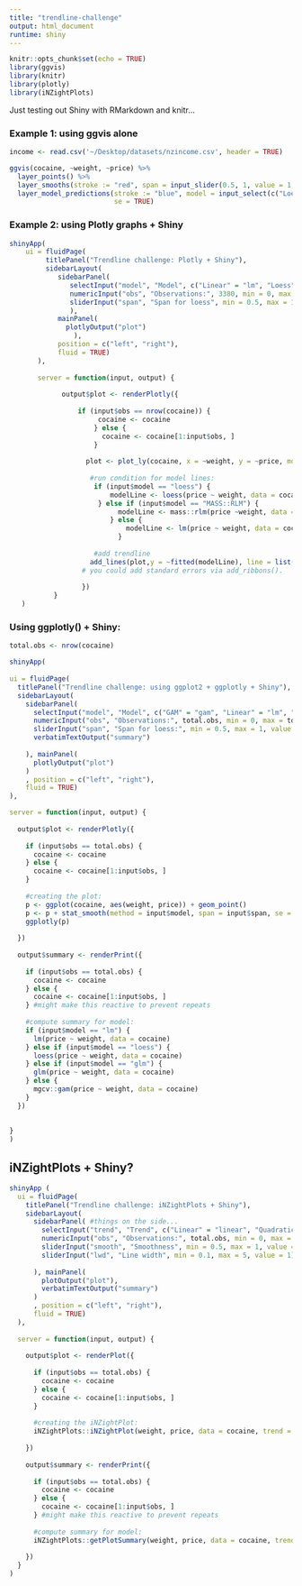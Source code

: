 ```yaml
---
title: "trendline-challenge"
output: html_document
runtime: shiny
---
```


```r
knitr::opts_chunk$set(echo = TRUE)
library(ggvis)
library(knitr)
library(plotly)
library(iNZightPlots)
```

Just testing out Shiny with RMarkdown and knitr...

### Example 1: using ggvis alone

```r
income <- read.csv('~/Desktop/datasets/nzincome.csv', header = TRUE)

ggvis(cocaine, ~weight, ~price) %>%
  layer_points() %>%
  layer_smooths(stroke := "red", span = input_slider(0.5, 1, value = 1, label = "Span of loess curve (red)")) %>%
  layer_model_predictions(stroke := "blue", model = input_select(c("Loess" = "loess", "Linear Model" = "lm", "RLM" = "MASS::rlm"), label = "Select a model"),
                          se = TRUE)

```

### Example 2: using Plotly graphs + Shiny

```r

shinyApp(
    ui = fluidPage(
         titlePanel("Trendline challenge: Plotly + Shiny"),
         sidebarLayout(
            sidebarPanel(
               selectInput("model", "Model", c("Linear" = "lm", "Loess" = "loess", "RLM" = "rlm")),
               numericInput("obs", "Observations:", 3380, min = 0, max = 3380),
               sliderInput("span", "Span for loess", min = 0.5, max = 1, value = 0.75)
               ), 
            mainPanel(
              plotlyOutput("plot")
                ), 
            position = c("left", "right"),
            fluid = TRUE)
       ),
     
       server = function(input, output) {
           
             output$plot <- renderPlotly({
                 
                 if (input$obs == nrow(cocaine)) {
                      cocaine <- cocaine
                     } else {
                       cocaine <- cocaine[1:input$obs, ]
                     }
                 
                   plot <- plot_ly(cocaine, x = ~weight, y = ~price, mode = "markers", type = "scatter")
                   
                    #run condition for model lines:
                     if (input$model == "loess") { 
                         modelLine <- loess(price ~ weight, data = cocaine, span = 0.75, se = TRUE)
                      } else if (input$model == "MASS::RLM") {
                           modelLine <- mass::rlm(price ~weight, data = cocaine)
                         } else {
                             modelLine <- lm(price ~ weight, data = cocaine)
                           }
                   
                     #add trendline
                    add_lines(plot,y = ~fitted(modelLine), line = list(color = "red"))
                  # you could add standard errors via add_ribbons().
                    
                  })
           }
   )

```

### Using ggplotly() + Shiny:

```r

total.obs <- nrow(cocaine)

shinyApp(
  
ui = fluidPage(
  titlePanel("Trendline challenge: using ggplot2 + ggplotly + Shiny"),
  sidebarLayout(
    sidebarPanel(
      selectInput("model", "Model", c("GAM" = "gam", "Linear" = "lm", "Loess" = "loess", "GLM" = "glm")),
      numericInput("obs", "Observations:", total.obs, min = 0, max = total.obs),
      sliderInput("span", "Span for loess:", min = 0.5, max = 1, value = 0.75), 
      verbatimTextOutput("summary")
      
    ), mainPanel(
      plotlyOutput("plot")
    )
    , position = c("left", "right"),
    fluid = TRUE)
),

server = function(input, output) {
  
  output$plot <- renderPlotly({
    
    if (input$obs == total.obs) {
      cocaine <- cocaine
    } else {
      cocaine <- cocaine[1:input$obs, ]
    }
    
    #creating the plot:
    p <- ggplot(cocaine, aes(weight, price)) + geom_point() 
    p <- p + stat_smooth(method = input$model, span = input$span, se = TRUE)
    ggplotly(p)
    
  })
    
  output$summary <- renderPrint({
    
    if (input$obs == total.obs) {
      cocaine <- cocaine
    } else {
      cocaine <- cocaine[1:input$obs, ]
    } #might make this reactive to prevent repeats
    
    #compute summary for model:
    if (input$model == "lm") {
      lm(price ~ weight, data = cocaine)
    } else if (input$model == "loess") {
      loess(price ~ weight, data = cocaine)
    } else if (input$model == "glm") {
      glm(price ~ weight, data = cocaine)
    } else {
      mgcv::gam(price ~ weight, data = cocaine)
    }
  })
   
  
}
)

```

## iNZightPlots + Shiny?

```r

shinyApp (
  ui = fluidPage(
    titlePanel("Trendline challenge: iNZightPlots + Shiny"),
    sidebarLayout(
      sidebarPanel( #things on the side...
        selectInput("trend", "Trend", c("Linear" = "linear", "Quadratic" = "quadratic", "Cubic" = "cubic")),
        numericInput("obs", "Observations:", total.obs, min = 0, max = total.obs),
        sliderInput("smooth", "Smoothness", min = 0.5, max = 1, value = 0.75), 
        sliderInput("lwd", "Line width", min = 0.1, max = 5, value = 1)
        
      ), mainPanel(
        plotOutput("plot"),
        verbatimTextOutput("summary")
      )
      , position = c("left", "right"),
      fluid = TRUE)
  ),
  
  server = function(input, output) {
    
    output$plot <- renderPlot({
      
      if (input$obs == total.obs) {
        cocaine <- cocaine
      } else {
        cocaine <- cocaine[1:input$obs, ]
      }
      
      #creating the iNZightPlot:
      iNZightPlots::iNZightPlot(weight, price, data = cocaine, trend = input$trend, smooth = input$smooth, lwd = input$lwd)
      
    })
    
    output$summary <- renderPrint({
      
      if (input$obs == total.obs) {
        cocaine <- cocaine
      } else {
        cocaine <- cocaine[1:input$obs, ]
      } #might make this reactive to prevent repeats
      
      #compute summary for model:
      iNZightPlots::getPlotSummary(weight, price, data = cocaine, trend = input$trend, smooth = input$smooth, lwd = input$lwd, summary.type = "inference")
      
    })
  }
)

```
